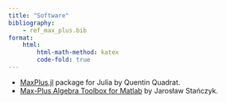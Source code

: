 ```yaml
---
title: "Software"
bibliography: 
    - ref_max_plus.bib
format:
    html:
        html-math-method: katex
        code-fold: true
---
```


- [MaxPlus.jl](https://github.com/Lecrapouille/MaxPlus.jl) package for Julia by Quentin Quadrat.
- [Max-Plus Algebra Toolbox for Matlab](http://www.stanczyk.pro/mpa/) by Jarosław Stańczyk.

